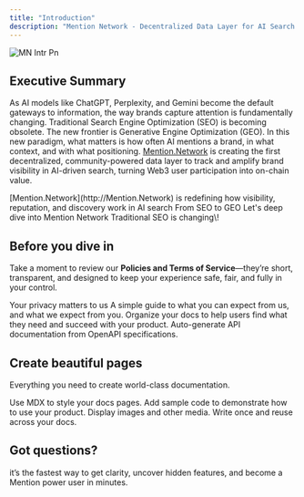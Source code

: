 ```yaml
---
title: "Introduction"
description: "Mention Network - Decentralized Data Layer for AI Search Visibility"
---
```


![MN Intr Pn](/images/MNIntr.png)

## Executive Summary

As AI models like ChatGPT, Perplexity, and Gemini become the default gateways to information, the way brands capture attention is fundamentally changing. Traditional Search Engine Optimization (SEO) is becoming obsolete. The new frontier is Generative Engine Optimization (GEO). In this new paradigm, what matters is how often AI mentions a brand, in what context, and with what positioning. [Mention.Network](http://Mention.Network) is creating the first decentralized, community-powered data layer to track and amplify brand visibility in AI-driven search, turning Web3 user participation into on-chain value.

<Columns cols={2}>
  <Card title="Mission & Vision" icon="rocket" iconType="duotone" href="/MissionVision">
    [Mention.Network](http://Mention.Network) is redefining how visibility, reputation, and discovery work in AI search
  </Card>
  <Card title="The Paradigm Shift" icon="Question" iconType="sharp-solid" href="/SEOtoGEO">
    From SEO to GEO
  </Card>
  <Card title="Protocol Overview" icon="Sparkles" iconType="duotone" href="/ProtocolOverview">
    Let's deep dive into Mention Network
  </Card>
  <Card title="Competitive Landscape" icon="sparkles" iconType="duotone" href="/CompetitiveLandscape">
    Traditional SEO is changing\!
  </Card>
</Columns>

## Before you dive in

Take a moment to review our **Policies and Terms of Service**—they’re short, transparent, and designed to keep your experience safe, fair, and fully in your control.

<Columns cols={2}>
  <Card title="Privacy Policy" icon="pen-to-square" href="/PoliciesTOS/PrivacyPolicy">
    Your privacy matters to us
  </Card>
  <Card title="Terms of Service" icon="palette" href="/PoliciesTOS/TermsofService">
    A simple guide to what you can expect from us, and what we expect from you.
  </Card>
  <Card title="Set up navigation" icon="map" href="/essentials/navigation">
    Organize your docs to help users find what they need and succeed with your product.
  </Card>
  <Card title="API documentation" icon="terminal" href="/api-reference/introduction">
    Auto-generate API documentation from OpenAPI specifications.
  </Card>
</Columns>

## Create beautiful pages

Everything you need to create world-class documentation.

<Columns cols={2}>
  <Card title="Write with MDX" icon="pen-fancy" href="/essentials/markdown">
    Use MDX to style your docs pages.
  </Card>
  <Card title="Code samples" icon="code" href="/essentials/code">
    Add sample code to demonstrate how to use your product.
  </Card>
  <Card title="Images" icon="image" href="/essentials/images">
    Display images and other media.
  </Card>
  <Card title="Reusable snippets" icon="recycle" href="/essentials/reusable-snippets">
    Write once and reuse across your docs.
  </Card>
</Columns>

## Got questions?

<Card title="Dive into our Frequently Asked Questions" icon="stars" href="/FAQs">
  it’s the fastest way to get clarity, uncover hidden features, and become a Mention power user in minutes.
</Card>